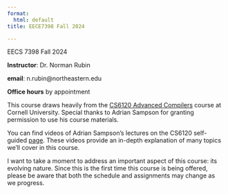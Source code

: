 ```yaml
---
format:
  html: default
title: EECE7398 Fall 2024

---
```


EECS 7398 Fall 2024

**Instructor**: Dr. Norman Rubin

**email**: n.rubin@northeastern.edu

**Office hours** by appointment 


This course draws heavily from the [CS6120 Advanced Compilers](https://www.cs.cornell.edu/courses/cs6120/2023fa/) course at Cornell University.
Special thanks to Adrian Sampson for granting permission to use his course materials.


You can find videos of Adrian Sampson's lectures on the CS6120 self-guided [page](https://www.cs.cornell.edu/courses/cs6120/2023fa/self-guided/). These videos provide an in-depth explanation of many topics we'll cover in this course.


I want to take a moment to address an important aspect of this course: its evolving nature. Since this is the first time this course is being offered, please be aware that both the schedule and assignments may change as we progress. 
 

    
